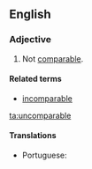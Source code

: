 ==English==

===Adjective===
{{en-adj}}

# Not [[comparable]].

====Related terms====
* [[incomparable]]

[[ta:uncomparable]]

====Translations====
{{trans-top|not comparable}}
* Portuguese: {{t|pt|incomparável|m|f}}
{{trans-mid}}
{{trans-bottom}}